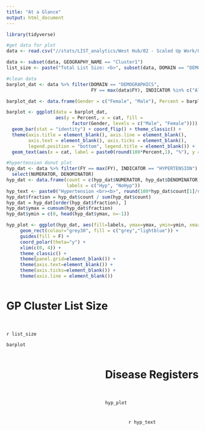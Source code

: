 ---
title: "At a Glance"
output: html_document
---


<!-- This section produces all the objects needed -->

```{r, echo = FALSE, results='hide', message=FALSE, warning=FALSE}
library(tidyverse)

#get data for plot
data <- read.csv("//stats/LIST_analytics/West Hub/02 - Scaled Up Work/GP cluster profiles/At a Glance/Data Extract for RMarkdown.csv")

data <- subset(data, GEOGRAPHY_NAME == "Cluster1")
list_size <- paste("Total List Size: <b>", subset(data, DOMAIN == "DEMOGRAPHICS" & FY == 2018 & INDICATOR == "All patients")$DENOMINATOR, "</b>")

#clean data
barplot_dat <- data %>% filter(DOMAIN == "DEMOGRAPHICS",
                               FY == max(data$FY), INDICATOR %in% c("All Female", "All Male", "All patients"))

barplot_dat <- data.frame(Gender = c("Female", "Male"), Percent = barplot_dat$DENOMINATOR[1:2]/rep(barplot_dat[barplot_dat$INDICATOR == "All patients",]$DENOMINATOR,2), cat = c(1,1))

barplot <- ggplot(data = barplot_dat, 
                  aes(y = Percent, x = cat, fill = 
                        factor(Gender, levels = c("Male", "Female")))) + 
  geom_bar(stat = "identity") + coord_flip() + theme_classic() + 
  theme(axis.title = element_blank(), axis.line = element_blank(), 
        axis.text = element_blank(), axis.ticks = element_blank(), 
        legend.position = "bottom", legend.title = element_blank()) + 
  geom_text(aes(x = cat, label = paste0(round(100*Percent,1), "%"), y = c(0.25,0.75)))

#hypertension donut plot
hyp_dat <- data %>% filter(FY == max(FY), INDICATOR == "HYPERTENSION") %>% 
  select(NUMERATOR, DENOMINATOR)
hyp_dat <- data.frame(count = c(hyp_dat$NUMERATOR, hyp_dat$DENOMINATOR - hyp_dat$NUMERATOR),
                      labels = c("Hyp", "NoHyp"))
hyp_text <- paste0("Hypertension <br><b>", round(100*hyp_dat$count[1]/sum(hyp_dat$count), 2), "%</b>")
hyp_dat$fraction = hyp_dat$count / sum(hyp_dat$count)
hyp_dat = hyp_dat[order(hyp_dat$fraction), ]
hyp_dat$ymax = cumsum(hyp_dat$fraction)
hyp_dat$ymin = c(0, head(hyp_dat$ymax, n=-1))

hyp_plot <- ggplot(hyp_dat, aes(fill=labels, ymax=ymax, ymin=ymin, xmax=4, xmin=3)) +
     geom_rect(colour="grey30", fill = c("grey","lightblue")) +
     guides(fill = F) +
     coord_polar(theta="y") +
     xlim(c(0, 4)) +
     theme_classic() +
     theme(panel.grid=element_blank()) +
     theme(axis.text=element_blank()) +
     theme(axis.ticks=element_blank()) +
     theme(axis.line = element_blank()) 

```


<!-- This section displays the plots and text -->


<!-- Barplot -->

<div style="float:left"> 
<h1>GP Cluster List Size</h1>
<br>
<p align = "left">`r list_size`</p>

```{r, echo = FALSE, fig.height= 2, fig.width=5}
barplot
```
</div>

<!-- Disease Registers -->

<div style="float:right"> 
<h1>Disease Registers</h1>
<br>
<div style="display:inline-block; vertical-align:top">
```{r, echo = FALSE, fig.height= 2, fig.width=2}
hyp_plot
```
</div>
<div style = "display:inline-block">
<br><br><br>
`r hyp_text`
</div>
</div>

